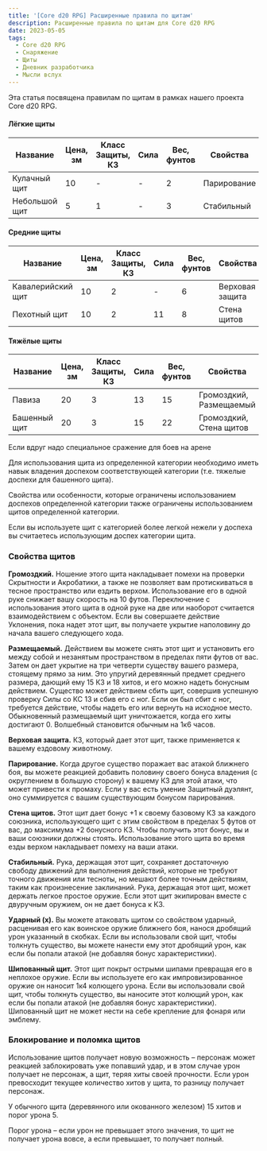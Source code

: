 ```yaml
---
title: '[Core d20 RPG] Расширенные правила по щитам'
description: Расширенные правила по щитам для Core d20 RPG
date: 2023-05-05
tags:
  - Core d20 RPG
  - Снаряжение
  - Щиты
  - Дневник разработчика
  - Мысли вслух
---
```


Эта статья посвящена правилам по щитам в рамках нашего проекта Core d20 RPG.

#### Лёгкие щиты

| Название      | Цена, зм | Класс Защиты, КЗ | Сила | Вес, фунтов | Свойства    |
| ------------- | -------- | ---------------- | ---- | ----------- | ----------- |
| Кулачный щит  | 10       | -                | -    | 2           | Парирование |
| Небольшой щит | 5        | 1                | -    | 3           | Стабильный  |

#### Средние щиты

| Название          | Цена, зм | Класс Защиты, КЗ | Сила | Вес, фунтов | Свойства        |
| ----------------- | -------- | ---------------- | ---- | ----------- | --------------- |
| Кавалерийский щит | 10       | 2                | -    | 6           | Верховая защита |
| Пехотный щит      | 10       | 2                | 11   | 8           | Стена щитов     |

#### Тяжёлые щиты

| Название     | Цена, зм | Класс Защиты, КЗ | Сила | Вес, фунтов | Свойства                |
| ------------ | -------- | ---------------- | ---- | ----------- | ----------------------- |
| Павиза       | 20       | 3                | 13   | 15          | Громоздкий, Размещаемый |
| Башенный щит | 20       | 3                | 15   | 22          | Громоздкий, Стена щитов |

<Generator id="enhanced-shields" />

Если вдруг надо специальное сражение для боев на арене

<Generator id="pit-fighting" />

Для использования щита из определенной категории необходимо иметь навык владения доспехом соответствующей категории (т.е. тяжелые доспехи для башенного щита).

Свойства или особенности, которые ограничены использованием доспехов определенной категории также ограничены использованием щитов определенной категории.

Если вы используете щит с категорией более легкой нежели у доспеха вы считаетесь использующим доспех категории щита.

### Свойства щитов

**Громоздкий.** Ношение этого щита накладывает помехи на проверки Скрытности и Акробатики, а также не позволяет вам протискиваться в тесное пространство или ездить верхом. Использование его в одной руке снижает вашу скорость на 10 футов. Переключение с использования этого щита в одной руке на две или наоборот считается взаимодействием с объектом. Если вы совершаете действие Уклонения, пока надет этот щит, вы получаете укрытие наполовину до начала вашего следующего хода.

**Размещаемый.** Действием вы можете снять этот щит и установить его между собой и незанятым пространством в пределах пяти футов от вас. Затем он дает укрытие на три четверти существу вашего размера, стоящему прямо за ним. Это упругий деревянный предмет среднего размера, дающий ему 15 КЗ и 18 хитов, и его можно надеть бонусным действием. Существо может действием сбить щит, совершив успешную проверку Силы со КС 13 и сбив его с ног. Если он был сбит с ног, требуется действие, чтобы надеть его или вернуть на исходное место. Обыкновенный размещаемый щит уничтожается, когда его хиты достигают 0. Волшебный становится обычным на 1к6 часов.

**Верховая защита.** КЗ, который дает этот щит, также применяется к вашему ездовому животному.

**Парирование.** Когда другое существо поражает вас атакой ближнего боя, вы можете реакцией добавить половину своего бонуса владения (с округлением в большую сторону) к вашему КЗ для этой атаки, что может привести к промаху. Если у вас есть умение Защитный дуэлянт, оно суммируется с вашим существующим бонусом парирования.

**Стена щитов.** Этот щит дает бонус +1 к своему базовому КЗ за каждого союзника, использующего щит с этим свойством в пределах 5 футов от вас, до максимума +2 бонусного КЗ. Чтобы получить этот бонус, вы и ваши союзники должны стоять. Использование этого щита во время езды верхом накладывает помеху на ваши атаки.

**Стабильный.** Рука, держащая этот щит, сохраняет достаточную свободу движений для выполнения действий, которые не требуют точного движения или тесноты, но мешают более точным действиям, таким как произнесение заклинаний. Рука, держащая этот щит, может держать легкое простое оружие. Если этот щит экипирован вместе с двуручным оружием, он не дает бонуса к КЗ.

**Ударный (x).** Вы можете атаковать щитом со свойством ударный, расценивая его как воинское оружие ближнего боя, нанося дробящий урон указанный в скобках. Если вы использовали свой щит, чтобы толкнуть существо, вы можете нанести ему этот дробящий урон, как если бы попали атакой (не добавляя бонус характеристики).

**Шипованный щит.** Этот щит покрыт острыми шипами превращая его в неплохое оружие. Если вы используете его как импровизированное оружие он наносит 1к4 колющего урона. Если вы использовали свой щит, чтобы толкнуть существо, вы наносите этот колющий урон, как если бы попали атакой (не добавляя бонус характеристики). Шипованный щит не может нести на себе крепление для фонаря или эмблему.

### Блокирование и поломка щитов

Использование щитов получает новую возможность – персонаж может реакцией заблокировать уже попавший удар, и в этом случае урон получает не персонаж, а щит, теряя хиты своей прочности. Если урон превосходит текущее количество хитов у щита, то разницу получает персонаж.

У обычного щита (деревянного или окованного железом) 15 хитов и порог урона 5.

Порог урона – если урон не превышает этого значения, то щит не получает урона вовсе, а если превышает, то получает полный.
